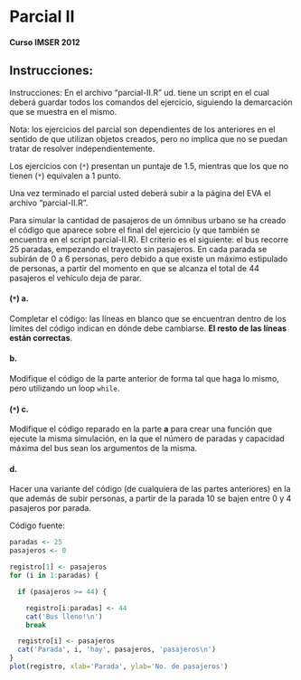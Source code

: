 Parcial II
==========

#### Curso IMSER 2012

Instrucciones:
--------------

Instrucciones:
En el archivo "parcial-II.R" ud. tiene un script en el cual deberá guardar todos los comandos del ejercicio, siguiendo la demarcación que se muestra en el mismo.

Nota: los ejercicios del parcial son dependientes de los anteriores en el sentido de que utilizan objetos creados, pero no implica que no se puedan tratar de resolver independientemente.

Los ejercicios con (``*``) presentan un puntaje de 1.5, mientras que los que no tienen (``*``) equivalen a 1 punto.

Una vez terminado el parcial usted deberá subir a la página del EVA el archivo “parcial-II.R”.




Para simular la cantidad de pasajeros de un ómnibus urbano se ha creado el código que aparece sobre el final del ejercicio (y que también se encuentra en el script parcial-II.R). El criterio es el siguiente: el bus recorre 25 paradas, empezando el trayecto sin pasajeros. En cada parada se subirán de 0 a 6 personas, pero debido a que existe un máximo estipulado de personas, a partir del momento en que se alcanza el total de 44 pasajeros el vehículo deja de parar.

#### (``*``) a.

Completar el código: las líneas en blanco que se encuentran dentro de los límites del código indican en dónde debe cambiarse. **El resto de las líneas están correctas**.

#### b.

Modifique el código de la parte anterior de forma tal que haga lo mismo, pero utilizando un loop ``while``.

#### (``*``) c.

Modifique el código reparado en la parte **a** para crear una función que ejecute la misma simulación, en la que el número de paradas y capacidad máxima del bus sean los argumentos de la misma. 

#### d.

Hacer una variante del código (de cualquiera de las partes anteriores) en la que además de subir personas, a partir de la parada 10 se bajen entre 0 y 4 pasajeros por parada.

Código fuente:

```r
paradas <- 25
pasajeros <- 0

registro[1] <- pasajeros
for (i in 1:paradas) {

  if (pasajeros >= 44) {

    registro[i:paradas] <- 44
    cat('Bus lleno!\n')
    break

  registro[i] <- pasajeros
  cat('Parada', i, 'hay', pasajeros, 'pasajeros\n')
}
plot(registro, xlab='Parada', ylab='No. de pasajeros')
```

